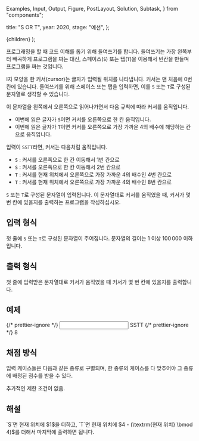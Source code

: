   Examples,
  Input,
  Output,
  Figure,
  PostLayout,
  Solution,
  Subtask,
} from "components";

  title: "S OR T",
  year: 2020,
  stage: "예선",
};

  <PostLayout meta={meta}>{children}</PostLayout>
);

프로그래밍을 할 때 코드 이해를 돕기 위해 들여쓰기를 합니다. 들여쓰기는 가장 왼쪽부터 빼곡하게 프로그램을 짜는 대신, 스페이스(`S`) 또는 탭(`T`)을 이용해서 빈칸을 만들며 프로그램을 짜는 것입니다.

I자 모양을 한 커서(cursor)는 글자가 입력될 위치를 나타냅니다. 커서는 맨 처음에 $0$번 칸에 있습니다. 들여쓰기를 위해 스페이스 또는 탭을 입력하면, 이를 `S` 또는 `T`로 구성된 문자열로 생각할 수 있습니다.

이 문자열을 왼쪽에서 오른쪽으로 읽어나가면서 다음 규칙에 따라 커서를 움직입니다.

- 이번에 읽은 글자가 `S`이면 커서를 오른쪽으로 한 칸 움직입니다.
- 이번에 읽은 글자가 `T`이면 커서를 오른쪽으로 가장 가까운 $4$의 배수에 해당하는 칸으로 움직입니다.

입력이 `SSTT`라면, 커서는 다음처럼 움직입니다.

- `S` : 커서를 오른쪽으로 한 칸 이동해서 $1$번 칸으로
- `S` : 커서를 오른쪽으로 한 칸 이동해서 $2$번 칸으로
- `T` : 커서를 현재 위치에서 오른쪽으로 가장 가까운 $4$의 배수인 $4$번 칸으로
- `T` : 커서를 현재 위치에서 오른쪽으로 가장 가까운 $4$의 배수인 $8$번 칸으로

`S` 또는 `T`로 구성된 문자열이 입력됩니다. 이 문자열대로 커서를 움직였을 때, 커서가 몇 번 칸에 있을지를 출력하는 프로그램을 작성하십시오.

## 입력 형식

첫 줄에 `S` 또는 `T`로 구성된 문자열이 주어집니다. 문자열의 길이는 $1$ 이상 $100\,000$ 이하입니다.

## 출력 형식

첫 줄에 입력받은 문자열대로 커서가 움직였을 때 커서가 몇 번 칸에 있을지를 출력합니다.

## 예제

<Examples>
  {/* prettier-ignore */}
  <Input>
SSTT
  </Input>
  {/* prettier-ignore */}
  <Output>
8
  </Output>
</Examples>

## 채점 방식

입력 케이스들은 다음과 같은 종류로 구별되며, 한 종류의 케이스를 다 맞추어야 그 종류에 배정된 점수를 받을 수 있다.

<Subtask index={1} score={100}>
  추가적인 제한 조건이 없음.
</Subtask>

## 해설

<Solution>
  `S`면 현재 위치에 $1$을 더하고, `T`면 현재 위치에 $4 - (\textrm{현재 위치} \bmod 4)$를 더해서
  마지막에 출력하면 됩니다.
</Solution>
